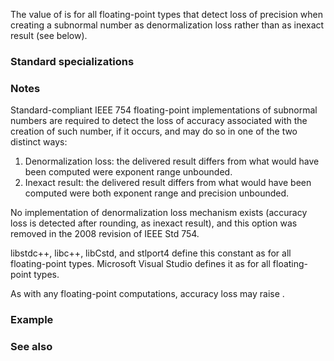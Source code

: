 {{cpp/types/numeric_limits/title|has_denorm_loss}}
{{cpp/types/numeric_limits/navbar}}
{{dcl begin}}
{{dcl rev begin}}
{{dcl | until=c++11 |
static const bool has_denorm_loss;
}}
{{dcl | since=c++11 | deprecated=c++23 |
static constexpr bool has_denorm_loss;
}}
{{dcl rev end}}
{{dcl end}}

The value of {{c|std::numeric_limits&lt;T&gt;::has_denorm_loss}} is {{c|true}} for all floating-point types {{tt|T}} that detect loss of precision when creating a subnormal number as denormalization loss rather than as inexact result (see below).

===Standard specializations===
{{dsc begin}}
{{dsc hitem | {{tt|T}} | value of {{c|std::numeric_limits&lt;T&gt;::has_denorm_loss}} }}
{{dsc | {{c/core|/* non-specialized */}}   | {{c|false}} }}
{{dsc | {{c/core|bool}}              | {{c|false}} }}
{{dsc | {{c/core|char}}              | {{c|false}} }}
{{dsc | {{c/core|signed char}}       | {{c|false}} }}
{{dsc | {{c/core|unsigned char}}     | {{c|false}} }}
{{dsc | {{c/core|wchar_t}}           | {{c|false}} }}
{{dsc | {{c/core|char8_t}} {{mark since c++20}}  | {{c|false}} }}
{{dsc | {{c/core|char16_t}} {{mark since c++11}} | {{c|false}} }}
{{dsc | {{c/core|char32_t}} {{mark since c++11}} | {{c|false}} }}
{{dsc | {{c/core|short}}             | {{c|false}} }}
{{dsc | {{c/core|unsigned short}}    | {{c|false}} }}
{{dsc | {{c/core|int}}               | {{c|false}} }}
{{dsc | {{c/core|unsigned int}}      | {{c|false}} }}
{{dsc | {{c/core|long}}              | {{c|false}} }}
{{dsc | {{c/core|unsigned long}}     | {{c|false}} }}
{{dsc | {{c/core|long long}} {{mark since c++11}}          | {{c|false}} }}
{{dsc | {{c/core|unsigned long long}} {{mark since c++11}} | {{c|false}} }}
{{dsc | {{c/core|float}}             | implementation-defined }}
{{dsc | {{c/core|double}}            | implementation-defined }}
{{dsc | {{c/core|long double}}       | implementation-defined }}
{{dsc end}}

===Notes===
Standard-compliant IEEE 754 floating-point implementations of subnormal numbers are required to detect the loss of accuracy associated with the creation of such number, if it occurs, and may do so in one of the two distinct ways:
# Denormalization loss: the delivered result differs from what would have been computed were exponent range unbounded.
# Inexact result: the delivered result differs from what would have been computed were both exponent range and precision unbounded.

No implementation of denormalization loss mechanism exists (accuracy loss is detected after rounding, as inexact result), and this option was removed in the 2008 revision of IEEE Std 754.

libstdc++, libc++, libCstd, and stlport4 define this constant as {{c|false}} for all floating-point types. Microsoft Visual Studio defines it as {{c|true}} for all floating-point types.

As with any floating-point computations, accuracy loss may raise {{lc|FE_INEXACT}}.

===Example===
{{example
|code=
|output=
}}

===See also===
{{dsc begin}}
{{dsc inc|cpp/types/numeric_limits/dsc tinyness_before}}
{{dsc inc|cpp/types/numeric_limits/dsc has_denorm}}
{{dsc end}}

{{langlinks|de|es|fr|it|ja|pt|ru|zh}}